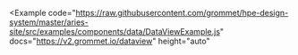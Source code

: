 
<Example
  code="https://raw.githubusercontent.com/grommet/hpe-design-system/master/aries-site/src/examples/components/data/DataViewExample.js"
  docs="https://v2.grommet.io/dataview"
  height="auto"
>
  <DataViewExample />
</Example>
